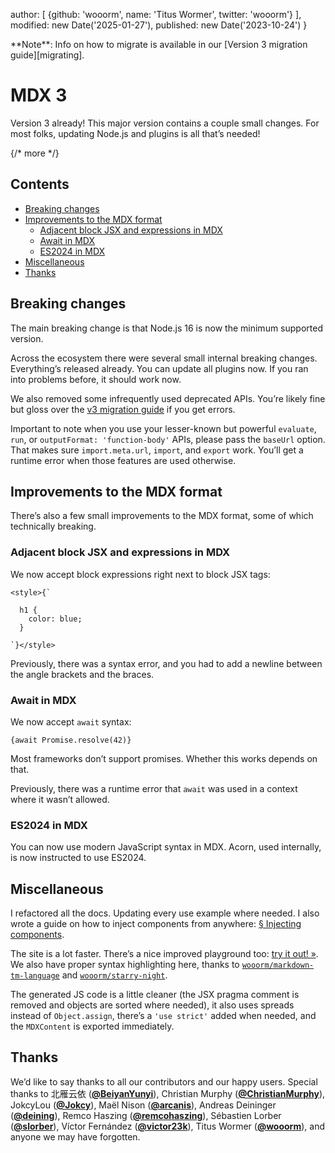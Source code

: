   author: [
    {github: 'wooorm', name: 'Titus Wormer', twitter: 'wooorm'}
  ],
  modified: new Date('2025-01-27'),
  published: new Date('2023-10-24')
}

<Note type="info">
  **Note**: Info on how to migrate is available in our
  [Version 3 migration guide][migrating].
</Note>

# MDX 3

Version 3 already!
This major version contains a couple small changes.
For most folks, updating Node.js and plugins is all that’s needed!

{/* more */}

## Contents

* [Breaking changes](#breaking-changes)
* [Improvements to the MDX format](#improvements-to-the-mdx-format)
  * [Adjacent block JSX and expressions in MDX](#adjacent-block-jsx-and-expressions-in-mdx)
  * [Await in MDX](#await-in-mdx)
  * [ES2024 in MDX](#es2024-in-mdx)
* [Miscellaneous](#miscellaneous)
* [Thanks](#thanks)

## Breaking changes

The main breaking change is that Node.js 16 is now the minimum supported
version.

Across the ecosystem there were several small internal breaking changes.
Everything’s released already.
You can update all plugins now.
If you ran into problems before, it should work now.

We also removed some infrequently used deprecated APIs.
You’re likely fine but gloss over the [v3 migration guide][migrating] if you
get errors.

Important to note when you use your lesser-known but powerful `evaluate`, `run`,
or `outputFormat: 'function-body'` APIs, please pass the `baseUrl` option.
That makes sure `import.meta.url`, `import`, and `export` work.
You’ll get a runtime error when those features are used otherwise.

## Improvements to the MDX format

There’s also a few small improvements to the MDX format, some of which
technically breaking.

### Adjacent block JSX and expressions in MDX

We now accept block expressions right next to block JSX tags:

```mdx chrome=no
<style>{`

  h1 {
    color: blue;
  }

`}</style>
```

Previously, there was a syntax error, and you had to add a newline between the
angle brackets and the braces.

### Await in MDX

We now accept `await` syntax:

```mdx
{await Promise.resolve(42)}
```

Most frameworks don’t support promises.
Whether this works depends on that.

Previously, there was a runtime error that `await` was used in a context where
it wasn’t allowed.

### ES2024 in MDX

You can now use modern JavaScript syntax in MDX.
Acorn, used internally, is now instructed to use ES2024.

## Miscellaneous

I refactored all the docs.
Updating every use example where needed.
I also wrote a guide on how to inject components from anywhere:
[§ Injecting components][injecting-components].

The site is a lot faster.
There’s a nice improved playground too: [try it out! »][playground].
We also have proper syntax highlighting here, thanks to
[`wooorm/markdown-tm-language`][markdown-tm-language]
and [`wooorm/starry-night`][starry-night].

The generated JS code is a little cleaner (the JSX pragma comment is removed
and objects are sorted where needed), it also uses spreads instead of
`Object.assign`, there’s a `'use strict'` added when needed, and the
`MDXContent` is exported immediately.

## Thanks

We’d like to say thanks to all our contributors and our happy users.
Special thanks to
北雁云依 ([**@BeiyanYunyi**](https://github.com/BeiyanYunyi)),
Christian Murphy ([**@ChristianMurphy**](https://github.com/ChristianMurphy)),
JokcyLou ([**@Jokcy**](https://github.com/Jokcy)),
Maël Nison ([**@arcanis**](https://github.com/arcanis)),
Andreas Deininger ([**@deining**](https://github.com/deining)),
Remco Haszing ([**@remcohaszing**](https://github.com/remcohaszing)),
Sébastien Lorber ([**@slorber**](https://github.com/slorber)),
Víctor Fernández ([**@victor23k**](https://github.com/victor23k)),
Titus Wormer ([**@wooorm**](https://github.com/wooorm)),
and anyone we may have forgotten.

[injecting-components]: /guides/injecting-components/

[markdown-tm-language]: https://github.com/wooorm/markdown-tm-language

[migrating]: /migrating/v3/

[playground]: /playground/

[starry-night]: https://github.com/wooorm/starry-night
